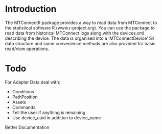 
# Introduction

The MTConnectR package provides a way to read data from MTConnect to the statistical software R (www.r-project.org).  You can use the package to read data from historical MTConnect logs along with the devices.xml describing the device. The data is organised into a 'MTConnectDevice' S4 data structure and some convenience methods are also provided for basic read/view operations.

# Todo

For Adapter Data deal with:

* Conditions
* PathPosition
* Assets
* Commands
* Tell the user if anything is remaining
* Use device_uuid in addition to device_name

Better Documentation

